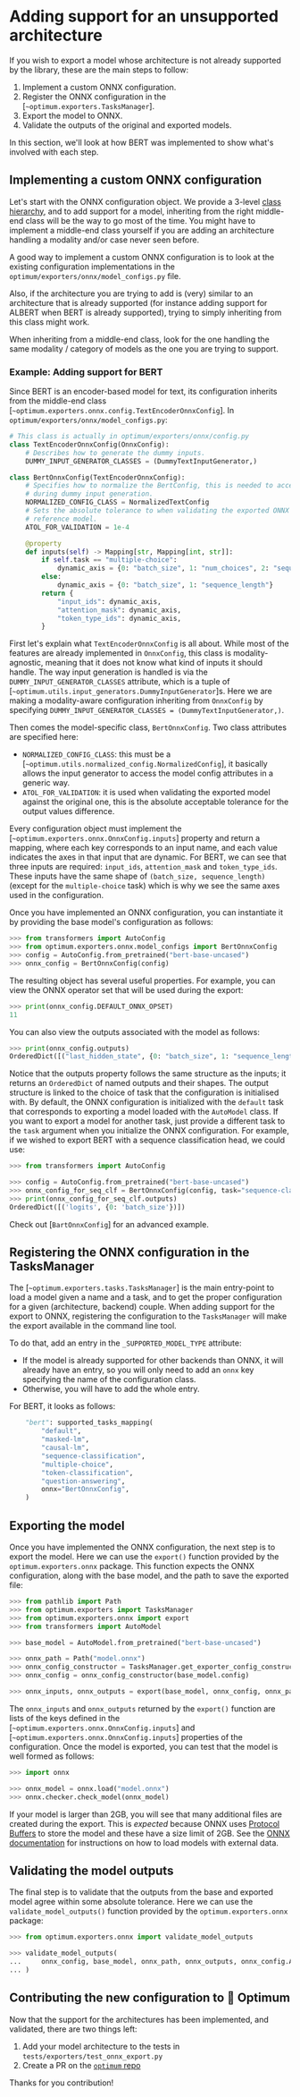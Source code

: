 <!--Copyright 2022 The HuggingFace Team. All rights reserved.

Licensed under the Apache License, Version 2.0 (the "License"); you may not use this file except in compliance with
the License. You may obtain a copy of the License at

http://www.apache.org/licenses/LICENSE-2.0

Unless required by applicable law or agreed to in writing, software distributed under the License is distributed on
an "AS IS" BASIS, WITHOUT WARRANTIES OR CONDITIONS OF ANY KIND, either express or implied. See the License for the
specific language governing permissions and limitations under the License.
-->

# Adding support for an unsupported architecture

If you wish to export a model whose architecture is not already supported by the library, these are the main steps to follow:

1. Implement a custom ONNX configuration.
2. Register the ONNX configuration in the [`~optimum.exporters.TasksManager`].
2. Export the model to ONNX.
3. Validate the outputs of the original and exported models.

In this section, we'll look at how BERT was implemented to show what's involved with each step.

## Implementing a custom ONNX configuration

Let's start with the ONNX configuration object. We provide a 3-level [class hierarchy](/exporters/onnx/package_reference/configuration),
and to add support for a model, inheriting from the right middle-end class will be the way to go most of the time. You might have to
implement a middle-end class yourself if you are adding an architecture handling a modality and/or case never seen before.

<Tip>

A good way to implement a custom ONNX configuration is to look at the existing configuration implementations in the
`optimum/exporters/onnx/model_configs.py` file.

Also, if the architecture you are trying to add is (very) similar to an architecture that is already supported
(for instance adding support for ALBERT when BERT is already supported), trying to simply inheriting from this class
might work.

</Tip>


When inheriting from a middle-end class, look for the one handling the same modality / category of models as the one you
are trying to support.

### Example: Adding support for BERT

Since BERT is an encoder-based model for text, its configuration inherits from the middle-end class [`~optimum.exporters.onnx.config.TextEncoderOnnxConfig`].
In `optimum/exporters/onnx/model_configs.py`:

```python
# This class is actually in optimum/exporters/onnx/config.py
class TextEncoderOnnxConfig(OnnxConfig):
    # Describes how to generate the dummy inputs.
    DUMMY_INPUT_GENERATOR_CLASSES = (DummyTextInputGenerator,)

class BertOnnxConfig(TextEncoderOnnxConfig):
    # Specifies how to normalize the BertConfig, this is needed to access common attributes
    # during dummy input generation.
    NORMALIZED_CONFIG_CLASS = NormalizedTextConfig
    # Sets the absolute tolerance to when validating the exported ONNX model against the
    # reference model.
    ATOL_FOR_VALIDATION = 1e-4

    @property
    def inputs(self) -> Mapping[str, Mapping[int, str]]:
        if self.task == "multiple-choice":
            dynamic_axis = {0: "batch_size", 1: "num_choices", 2: "sequence_length"}
        else:
            dynamic_axis = {0: "batch_size", 1: "sequence_length"}
        return {
            "input_ids": dynamic_axis,
            "attention_mask": dynamic_axis,
            "token_type_ids": dynamic_axis,
        }
```

First let's explain what `TextEncoderOnnxConfig` is all about. While most of the features are already implemented in `OnnxConfig`,
this class is modality-agnostic, meaning that it does not know what kind of inputs it should handle. The way input generation is
handled is via the `DUMMY_INPUT_GENERATOR_CLASSES` attribute, which is a tuple of [`~optimum.utils.input_generators.DummyInputGenerator`]s.
Here we are making a modality-aware configuration inheriting from `OnnxConfig` by specifying
`DUMMY_INPUT_GENERATOR_CLASSES = (DummyTextInputGenerator,)`.

Then comes the model-specific class, `BertOnnxConfig`. Two class attributes are specified here:
- `NORMALIZED_CONFIG_CLASS`: this must be a [`~optimum.utils.normalized_config.NormalizedConfig`], it basically allows
the input generator to access the model config attributes in a generic way.
- `ATOL_FOR_VALIDATION`: it is used when validating the exported model against the original one, this is the absolute
acceptable tolerance for the output values difference.

Every configuration object must implement the [`~optimum.exporters.onnx.OnnxConfig.inputs`] property and return a mapping, where each key corresponds to an
input name, and each value indicates the axes in that input that are dynamic.
For BERT, we can see that three inputs are required: `input_ids`, `attention_mask` and `token_type_ids`.
These inputs have the same shape of `(batch_size, sequence_length)` (except for the `multiple-choice` task) which is
why we see the same axes used in the configuration.

Once you have implemented an ONNX configuration, you can instantiate it by providing the base model's configuration as follows:

```python
>>> from transformers import AutoConfig
>>> from optimum.exporters.onnx.model_configs import BertOnnxConfig
>>> config = AutoConfig.from_pretrained("bert-base-uncased")
>>> onnx_config = BertOnnxConfig(config)
```

The resulting object has several useful properties. For example, you can view the ONNX
operator set that will be used during the export:

```python
>>> print(onnx_config.DEFAULT_ONNX_OPSET)
11
```

You can also view the outputs associated with the model as follows:

```python
>>> print(onnx_config.outputs)
OrderedDict([("last_hidden_state", {0: "batch_size", 1: "sequence_length"})])
```

Notice that the outputs property follows the same structure as the inputs; it returns an
`OrderedDict` of named outputs and their shapes. The output structure is linked to the
choice of task that the configuration is initialised with. By default, the ONNX
configuration is initialized with the `default` task that corresponds to exporting a
model loaded with the `AutoModel` class. If you want to export a model for another task,
just provide a different task to the `task` argument when you initialize the ONNX
configuration. For example, if we wished to export BERT with a sequence
classification head, we could use:

```python
>>> from transformers import AutoConfig

>>> config = AutoConfig.from_pretrained("bert-base-uncased")
>>> onnx_config_for_seq_clf = BertOnnxConfig(config, task="sequence-classification")
>>> print(onnx_config_for_seq_clf.outputs)
OrderedDict([('logits', {0: 'batch_size'})])
```

<Tip>

Check out [`BartOnnxConfig`] for an advanced example.

</Tip>


## Registering the ONNX configuration in the TasksManager

The [`~optimum.exporters.tasks.TasksManager`] is the main entry-point to load a model given a name and a task,
and to get the proper configuration for a given (architecture, backend) couple. When adding support for the export to ONNX,
registering the configuration to the `TasksManager` will make the export available in the command line tool.

To do that, add an entry in the `_SUPPORTED_MODEL_TYPE` attribute:
- If the model is already supported for other backends than ONNX, it will already have an entry, so you will only need to
add an `onnx` key specifying the name of the configuration class.
- Otherwise, you will have to add the whole entry.

For BERT, it looks as follows:

```python
    "bert": supported_tasks_mapping(
        "default",
        "masked-lm",
        "causal-lm",
        "sequence-classification",
        "multiple-choice",
        "token-classification",
        "question-answering",
        onnx="BertOnnxConfig",
    )
```

## Exporting the model

Once you have implemented the ONNX configuration, the next step is to export the model.
Here we can use the `export()` function provided by the `optimum.exporters.onnx` package.
This function expects the ONNX configuration, along with the base model, and the path to save the exported file:

```python
>>> from pathlib import Path
>>> from optimum.exporters import TasksManager
>>> from optimum.exporters.onnx import export
>>> from transformers import AutoModel

>>> base_model = AutoModel.from_pretrained("bert-base-uncased")

>>> onnx_path = Path("model.onnx")
>>> onnx_config_constructor = TasksManager.get_exporter_config_constructor("onnx", base_model)
>>> onnx_config = onnx_config_constructor(base_model.config)

>>> onnx_inputs, onnx_outputs = export(base_model, onnx_config, onnx_path ,onnx_config.DEFAULT_ONNX_OPSET)
```

The `onnx_inputs` and `onnx_outputs` returned by the `export()` function are lists of the keys defined in the [`~optimum.exporters.onnx.OnnxConfig.inputs`]
and [`~optimum.exporters.onnx.OnnxConfig.inputs`] properties of the configuration. Once the model is exported, you can test that the model is well formed as follows:

```python
>>> import onnx

>>> onnx_model = onnx.load("model.onnx")
>>> onnx.checker.check_model(onnx_model)
```

<Tip>

If your model is larger than 2GB, you will see that many additional files are created during the export. This is
_expected_ because ONNX uses [Protocol Buffers](https://developers.google.com/protocol-buffers/) to store the model
and these have a size limit of 2GB. See the [ONNX documentation](https://github.com/onnx/onnx/blob/master/docs/ExternalData.md)
for instructions on how to load models with external data.

</Tip>

## Validating the model outputs

The final step is to validate that the outputs from the base and exported model agree within some absolute tolerance.
Here we can use the `validate_model_outputs()` function provided by the `optimum.exporters.onnx` package:

```python
>>> from optimum.exporters.onnx import validate_model_outputs

>>> validate_model_outputs(
...     onnx_config, base_model, onnx_path, onnx_outputs, onnx_config.ATOL_FOR_VALIDATION
... )
```

## Contributing the new configuration to 🤗 Optimum

Now that the support for the architectures has been implemented, and validated, there are two things left:
1. Add your model architecture to the tests in `tests/exporters/test_onnx_export.py`
2. Create a PR on the [`optimum` repo](https://github.com/huggingface/optimum)

Thanks for you contribution!
